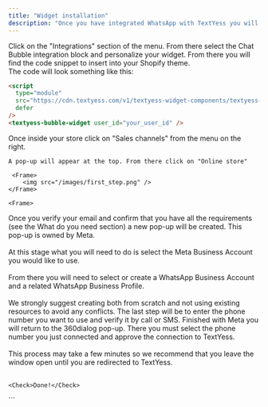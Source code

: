 ```yaml
---
title: "Widget installation"
description: "Once you have integrated WhatsApp with TextYess you will need to allow your customers to interact with your AI Shopping-Assistant. For this we provide a widget to install on your store."
---
```


<Steps>
  <Step title="Customize your widget appearance">
    Click on the "Integrations" section of the menu. From there select the Chat Bubble integration block and personalize your widget.
  </Step>
  <Step title="Get the code snippet">
    From there you will find the code snippet to insert into your Shopify theme. <br /> 
    The code will look something like this:

```html
<script
  type="module"
  src="https://cdn.textyess.com/v1/textyess-widget-components/textyess-widget-components.esm.js"
  defer
/>
<textyess-bubble-widget user_id="your_user_id" />
```

  </Step>
  <Step title="Go to the Online store section">
    Once inside your store click on "Sales channels" from the menu on the right. <br/>

    A pop-up will appear at the top. From there click on "Online store"

     <Frame>
        <img src="/images/first_step.png" />
    </Frame>

    <Frame>

</Frame>

  </Step>
  <Step title="WhatsApp business account creation">
    Once you verify your email and confirm that you have all the requirements
    (see the What do you need section) a new pop-up will be created. This pop-up
    is owned by Meta. <br /> <br />
    At this stage what you will need to do is select the Meta Business Account you
    would like to use. <br /> <br />
    From there you will need to select or create a WhatsApp Business Account and
    a related WhatsApp Business Profile. <br /> <br />
        <Tip> We strongly suggest creating both from scratch and not using existing resources to
    avoid any conflicts.</Tip>
     The last step will be to enter the phone number
    you want to use and verify it by call or SMS.

  </Step>
  <Step title="Authorize TextYess">
    Finished with Meta you will return to the 360dialog pop-up. There you must
    select the phone number you just connected and approve the connection to
    TextYess. <br /> <br /> This process may take a few minutes so we recommend
    that you leave the window open until you are redirected to TextYess. <br />
     <br />

    <Check>Done!</Check>

  </Step>
</Steps>
```
